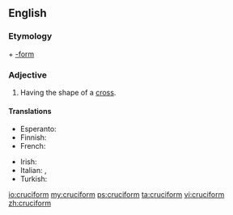 ==English==

===Etymology===
{{etyl|la}} {{term|crux|lang=la||cross}} + [[-form]]

===Adjective===
{{head|en|adjective}}

# Having the shape of a [[cross]].

====Translations====
{{trans-top|having the shape of a cross}}
* Esperanto: {{t|eo|krucoforma}}
* Finnish: {{t|fi|ristinmuotoinen}}
* French: {{t|fr|cruciforme}}
{{trans-mid}}
* Irish: {{t|ga|crosdealbhach}}
* Italian: {{t|it|crociato}}, {{t|it|cruciforme}}
* Turkish: {{t|tr|haçvari}}
{{trans-bottom}}

[[io:cruciform]]
[[my:cruciform]]
[[ps:cruciform]]
[[ta:cruciform]]
[[vi:cruciform]]
[[zh:cruciform]]
